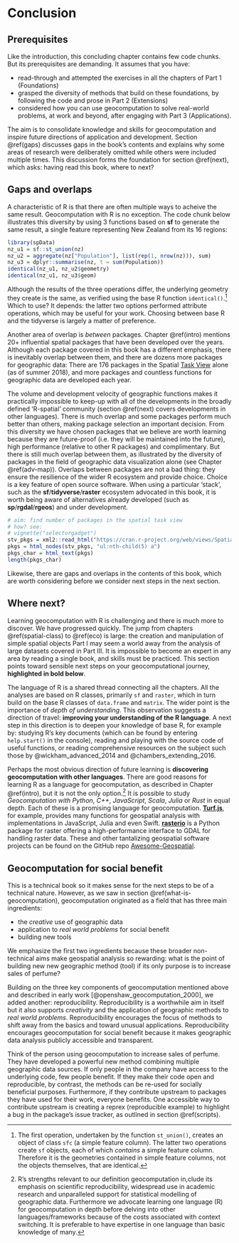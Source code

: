 # Conclusion {#conclusion}

## Prerequisites {-}

Like the introduction, this concluding chapter contains few code chunks.
But its prerequisites are demanding.
It assumes that you have:

- read-through and attempted the exercises in all the chapters of Part 1 (Foundations)
- grasped the diversity of methods that build on these foundations, by following the code and prose in Part 2 (Extensions)
- considered how you can use geocomputation to solve real-world problems, at work and beyond, after engaging with Part 3 (Applications).

The aim is to consolidate knowledge and skills for geocomputation and inspire future directions of application and development.
<!-- Section \@ref(concepts) reviews the content covered in the previous chapters but at a high level. -->
<!-- Previous chapters focus on the details of packages, functions and arguments needed for geocomputation with R. -->
<!-- This chapter focuses on concepts that recur throughout the book and how they may be useful. -->
Section \@ref(gaps) discusses gaps in the book's contents and explains why some areas of research were deliberately omitted while others were included multiple times.
This discussion forms the foundation for section \@ref(next), which asks:
having read this book, where to next?

<!-- Section \@ref(next) -->

<!-- Section \@ref(benefit) -->

<!-- ## Concepts for geocomputation {#concepts} -->

## Gaps and overlaps {#gaps}

A characteristic of R is that there are often multiple ways to acheive the same result.
Geocomputation with R is no exception.
The code chunk below illustrates this diversity by using 3 functions
<!-- from 3 packages (**sf**, base R's **stats** and tidyverse's **dplyr**) -->
based on **sf**
to generate the same result, a single feature representing New Zealand from its 16 regions:

```r
library(spData)
nz_u1 = sf::st_union(nz)
nz_u2 = aggregate(nz["Population"], list(rep(1, nrow(nz))), sum)
nz_u3 = dplyr::summarise(nz, t = sum(Population))
identical(nz_u1, nz_u2$geometry)
identical(nz_u1, nz_u3$geom)
```

Although the results of the three operations differ, the underlying geometry they create is the same, as verified using the base R function `identical()`.^[
The first operation, undertaken by the function `st_union()`, creates an object of class `sfc` (a simple feature column).
The latter two operations create `sf` objects, each of which *contains* a simple feature column.
Therefore it is the geometries contained in simple feature columns, not the objects themselves, that are identical.
]
Which to use?
It depends: the latter two options performed attribute operations, which may be useful for your work.
Choosing between base R and the tidyverse is largely a matter of preference.

Another area of overlap is *between* packages.
Chapter \@ref(intro) mentions 20+ influential spatial packages that have been developed over the years.
Although each package covered in this book has a different emphasis, there is inevitably overlap between them, and there are dozens more packages for geographic data:
There are 176 packages in the Spatial [Task View](https://cran.r-project.org/web/views/) alone (as of summer 2018), and more packages and countless functions for geographic data are developed each year.

The volume and development velocity of geographic functions makes it practically impossible to keep-up with all of the developments in the broadly defined 'R-spatial' community (section \@ref(next) covers developments in other languages).
There is much overlap and some packages perform much better than others, making package selection an important decision.
From this diversity we have chosen packages that we believe are worth learning because they are future-proof (i.e. they will be maintained into the future), high performance (relative to other R packages) and complimentary.
But there is still much overlap between them, as illustrated by the diversity of packages in the field of geographic data visualization alone (see Chapter \@ref(adv-map)).
Overlaps between packages are not a bad thing: they ensure the resilience of the wider R ecosystem and provide choice.
Choice is a key feature of open source software.
When using a particular 'stack', such as the **sf**/**tidyverse**/**raster** ecosystem advocated in this book, it is worth being aware of alternatives already developed (such as **sp**/**rgdal**/**rgeos**) and under development.

```r
# aim: find number of packages in the spatial task view
# how? see:
# vignette("selectorgadget")
stv_pkgs = xml2::read_html("https://cran.r-project.org/web/views/Spatial.html")
pkgs = html_nodes(stv_pkgs, "ul:nth-child(5) a")
pkgs_char = html_text(pkgs)
length(pkgs_char)
```

Likewise, there are gaps and overlaps in the contents of this book, which are worth considering before we consider next steps in the next section.

<!-- More than 15 years ago, before most of the packages used in this book had been developed,  -->

## Where next? {#next}

Learning geocomputation with R is challenging and there is much more to discover.
We have progressed quickly.
The jump from chapters \@ref(spatial-class) to \@ref(eco) is large:
the creation and manipulation of simple spatial objects Part I may seem a world away from the analysis of large datasets covered in Part III.
It is impossible to become an expert in any area by reading a single book, and skills must be practiced.
This section points toward sensible next steps on your geocomputational journey, **highlighted in bold below**.
<!-- and ordered by difficulty, beginning with continue to improve your knowledge of R. -->

The language of R is a shared thread connecting all the chapters.
All the analyses are based on R classes, primarily `sf` and `raster`, which in turn build on the base R classes of `data.frame` and `matrix`.
The wider point is the importance of *depth of understanding*.
This observation suggests a direction of travel: **improving your understanding of the R language**.
A next step in this direction is to deepen your knowledge of base R, for example by: studying R's key documents (which can be found by entering `help.start()` in the console), reading and playing with the source code of useful functions, or reading comprehensive resources on the subject such those by @wickham_advanced_2014 and @chambers_extending_2016.
<!-- creating and querying simple spatial in Chapter \ref(spatial-class) -->

<!-- Many directions of travel could be taken after taking the geocomputational steps -->
Perhaps the most obvious direction of future learning is **discovering geocomputation with other languages**.
There are good reasons for learning R as a language for geocomputation, as described in Chapter \@ref(intro), but it is not the only option.^[
R's strengths relevant to our definition geocomputation in,clude its emphasis on scientific reproducibility, widespread use in academic research and unparalleled support for statistical modelling of geographic data.
Furthermore we advocate learning one language (R) for geocomputation in depth before delving into other languages/frameworks because of the costs associated with context switching.
It is preferable to have expertise in one language than basic knowledge of many.
]
It is possible to study *Geocomputation with Python*, *C++*, *JavaScript*, *Scala*, *Julia* or *Rust* in equal depth.
Each of these is a promising language for geocomputation.
[**Turf.js**](https://github.com/Turfjs/turf), for example, provides many functions for geospatial analysis with implementations in JavaScript, Julia and even Swift.
[**rasterio**](https://github.com/mapbox/rasterio) is a Python package for raster offering a high-performance interface to GDAL for handling raster data.
These and other tantalizing geospatial software projects can be found on the GitHub repo [Awesome-Geospatial](https://github.com/sacridini/Awesome-Geospatial).

## Geocomputation for social benefit {#benefit}

This is a technical book so it makes sense for the next steps to be of a technical nature.
However, as we saw in section \@ref(what-is-geocomputation), geocomputation originated as a field that has three main ingredients:

- the *creative* use of geographic data
- application to *real world problems* for social benefit
- building new tools

We emphasize the first two ingredients because these broader non-technical aims make geospatial analysis so rewarding:
what is the point of building new new geographic method (tool) if its only purpose is to increase sales of perfume?
<!-- None. -->

Building on the three key components of geocomputation mentioned above and described in early work [@openshaw_geocomputation_2000], we added another: reproducibility.
Reproducibility is a worthwhile aim in itself but it also supports *creativity* and the application of geographic methods to *real world problems*.
Reproducibility encourages the focus of methods to shift away from the basics
<!-- (which are readility available through shared code) -->
and toward unusual applications.
<!-- that nobody has yet thought of. -->
Reproducibility encourages geocomputation for social benefit because it makes geographic data analysis publicly accessible and transparent.

Think of the person using geocomputation to increase sales of perfume.
They have developed a powerful new method combining multiple geographic data sources.
If only people in the company have access to the underlying code, few people benefit.
If they make their code open and reproducible, by contrast, the methods can be re-used for socially beneficial purposes.
Furthermore, if they contribute upstream to packages they have used for their work, everyone benefits.
One accessible way to contribute upstream is creating a reprex (reproducible example) to highlight a bug in the package's issue tracker, as outlined in section \@ref(scripts). 

<!-- Like any worthwhile intellectual endeavour or nascent academic field geocomputation is diverse and contested. -->
<!-- An editorial celebrating '21+ years of geocomputation' reflects on two decades of research that falls under the geocomputational banner [@harris_more_2017]. -->
